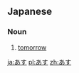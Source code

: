 ==Japanese==
===Noun===
{{ja-noun|h|rom=asu}}
# {{ja-def|明日}} [[tomorrow]]

[[ja:あす]]
[[pl:あす]]
[[zh:あす]]
